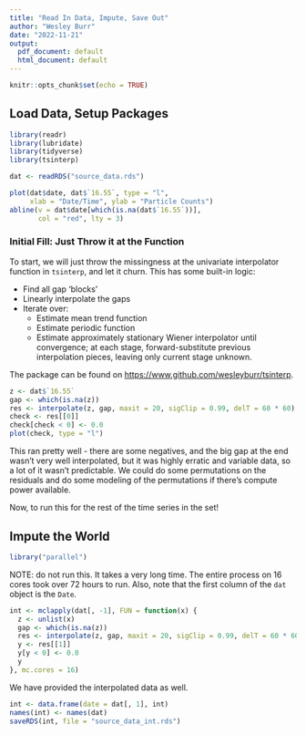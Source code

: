 ```yaml
---
title: "Read In Data, Impute, Save Out"
author: "Wesley Burr"
date: "2022-11-21"
output:
  pdf_document: default
  html_document: default
---
```


```r
knitr::opts_chunk$set(echo = TRUE)
```

## Load Data, Setup Packages

```r
library(readr)
library(lubridate)
library(tidyverse)
library(tsinterp)
```

```r
dat <- readRDS("source_data.rds")

plot(dat$date, dat$`16.55`, type = "l",
     xlab = "Date/Time", ylab = "Particle Counts")
abline(v = dat$date[which(is.na(dat$`16.55`))], 
       col = "red", lty = 3)
```

### Initial Fill: Just Throw it at the Function

To start, we will just throw the missingness at the univariate
interpolator function in `tsinterp`, and let it churn. This has some
built-in logic: 

* Find all gap 'blocks'
* Linearly interpolate the gaps
* Iterate over:
    - Estimate mean trend function
    - Estimate periodic function
    - Estimate approximately stationary Wiener interpolator
      until convergence; at each stage, forward-substitute previous
      interpolation pieces, leaving only current stage unknown.

The package can be found on [https://www.github.com/wesleyburr/tsinterp](GitHub).

```r
z <- dat$`16.55`
gap <- which(is.na(z))
res <- interpolate(z, gap, maxit = 20, sigClip = 0.99, delT = 60 * 60)
check <- res[[0]]
check[check < 0] <- 0.0
plot(check, type = "l")
```

This ran pretty well - there are some negatives, and the big gap at the
end wasn't very well interpolated, but it was highly erratic and variable
data, so a lot of it wasn't predictable. We could do some permutations on
the residuals and do some modeling of the permutations if there's compute 
power available.

Now, to run this for the rest of the time series in the set!

## Impute the World

```r
library("parallel")
```

NOTE: do not run this. It takes a very long time. The entire process on
16 cores took over 72 hours to run. Also, note that the first column
of the `dat` object is the `Date`.

```r
int <- mclapply(dat[, -1], FUN = function(x) { 
  z <- unlist(x) 
  gap <- which(is.na(z)) 
  res <- interpolate(z, gap, maxit = 20, sigClip = 0.99, delT = 60 * 60) 
  y <- res[[1]] 
  y[y < 0] <- 0.0 
  y 
}, mc.cores = 16)
```

We have provided the interpolated data as well.

```r
int <- data.frame(date = dat[, 1], int)
names(int) <- names(dat)
saveRDS(int, file = "source_data_int.rds")
```


